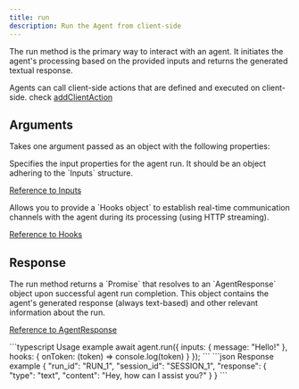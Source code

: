 ```yaml
---
title: run
description: Run the Agent from client-side
---
```


The run method is the primary way to interact with an agent. It initiates the agent's processing based on the provided inputs and returns the generated textual response.

<Tip>Agents can call client-side actions that are defined and executed on client-side. check [addClientAction](/packages/ts/client/agents/methods/add-client-action)</Tip>

## Arguments

Takes one argument passed as an object with the following properties:

<ParamField path="inputs" type="Inputs" required>
  Specifies the input properties for the agent run. It should be an object adhering to the `Inputs` structure.

  [Reference to Inputs](/api-reference/inputs)
</ParamField>

<ParamField path="hooks" type="Hooks">
  Allows you to provide a `Hooks object` to establish real-time communication channels with the agent during its processing (using HTTP streaming).

  [Reference to Hooks](/api-reference/hooks)
</ParamField>

## Response

<ParamField path="response" type="Promise<AgentResponse>">
  The run method returns a `Promise` that resolves to an `AgentResponse` object upon successful agent run completion. This object contains the agent's generated response (always text-based) and other relevant information about the run.

  [Reference to AgentResponse](/api-reference/agent-response)
</ParamField>

<RequestExample>
```typescript Usage example
await agent.run({
	inputs: {
		message: "Hello!"
	},
	hooks: {
		onToken: (token) => console.log(token)
	}
});
```
</RequestExample>

<ResponseExample>
```json Response example
{
	"run_id": "RUN_1",
	"session_id": "SESSION_1",
	"response": {
		"type": "text",
		"content": "Hey, how can I assist you?"
	}
}
```
</ResponseExample>